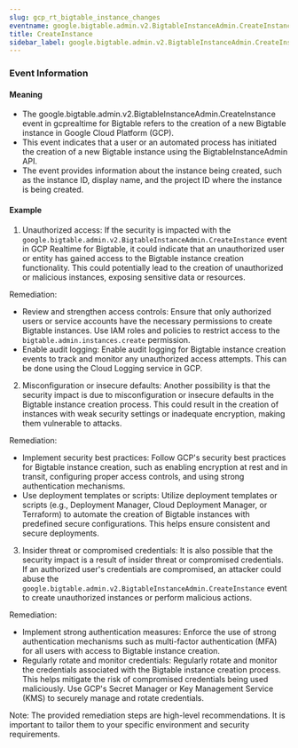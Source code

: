 ```yaml
--- 
slug: gcp_rt_bigtable_instance_changes
eventname: google.bigtable.admin.v2.BigtableInstanceAdmin.CreateInstance
title: CreateInstance
sidebar_label: google.bigtable.admin.v2.BigtableInstanceAdmin.CreateInstance
---
```

                       
### Event Information

#### Meaning

- The google.bigtable.admin.v2.BigtableInstanceAdmin.CreateInstance event in gcprealtime for Bigtable refers to the creation of a new Bigtable instance in Google Cloud Platform (GCP).
- This event indicates that a user or an automated process has initiated the creation of a new Bigtable instance using the BigtableInstanceAdmin API.
- The event provides information about the instance being created, such as the instance ID, display name, and the project ID where the instance is being created.



#### Example

1. Unauthorized access: If the security is impacted with the `google.bigtable.admin.v2.BigtableInstanceAdmin.CreateInstance` event in GCP Realtime for Bigtable, it could indicate that an unauthorized user or entity has gained access to the Bigtable instance creation functionality. This could potentially lead to the creation of unauthorized or malicious instances, exposing sensitive data or resources.

Remediation:
- Review and strengthen access controls: Ensure that only authorized users or service accounts have the necessary permissions to create Bigtable instances. Use IAM roles and policies to restrict access to the `bigtable.admin.instances.create` permission.
- Enable audit logging: Enable audit logging for Bigtable instance creation events to track and monitor any unauthorized access attempts. This can be done using the Cloud Logging service in GCP.

2. Misconfiguration or insecure defaults: Another possibility is that the security impact is due to misconfiguration or insecure defaults in the Bigtable instance creation process. This could result in the creation of instances with weak security settings or inadequate encryption, making them vulnerable to attacks.

Remediation:
- Implement security best practices: Follow GCP's security best practices for Bigtable instance creation, such as enabling encryption at rest and in transit, configuring proper access controls, and using strong authentication mechanisms.
- Use deployment templates or scripts: Utilize deployment templates or scripts (e.g., Deployment Manager, Cloud Deployment Manager, or Terraform) to automate the creation of Bigtable instances with predefined secure configurations. This helps ensure consistent and secure deployments.

3. Insider threat or compromised credentials: It is also possible that the security impact is a result of insider threat or compromised credentials. If an authorized user's credentials are compromised, an attacker could abuse the `google.bigtable.admin.v2.BigtableInstanceAdmin.CreateInstance` event to create unauthorized instances or perform malicious actions.

Remediation:
- Implement strong authentication measures: Enforce the use of strong authentication mechanisms such as multi-factor authentication (MFA) for all users with access to Bigtable instance creation.
- Regularly rotate and monitor credentials: Regularly rotate and monitor the credentials associated with the Bigtable instance creation process. This helps mitigate the risk of compromised credentials being used maliciously. Use GCP's Secret Manager or Key Management Service (KMS) to securely manage and rotate credentials.

Note: The provided remediation steps are high-level recommendations. It is important to tailor them to your specific environment and security requirements.


 